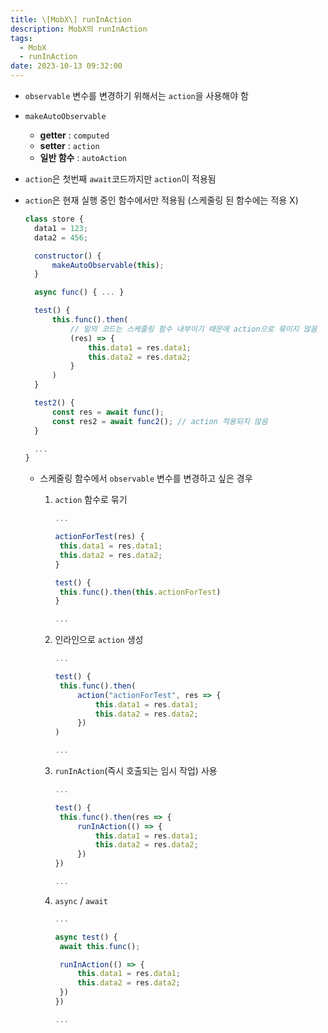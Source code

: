 ```yaml
---
title: \[MobX\] runInAction
description: MobX의 runInAction
tags:
  - MobX
  - runInAction
date: 2023-10-13 09:32:00
---
```


- `observable` 변수를 변경하기 위해서는 `action`을 사용해야 함
- `makeAutoObservable`
  - **getter** : `computed`
  - **setter** : `action`
  - **일반 함수** : `autoAction`
- `action`은 첫번째 `await`코드까지만 `action`이 적용됨
- `action`은 현재 실행 중인 함수에서만 적용됨 (스케줄링 된 함수에는 적용 X)

  ```jsx
  class store {
  	data1 = 123;
  	data2 = 456;

  	constructor() {
  		makeAutoObservable(this);
  	}

  	async func() { ... }

  	test() {
  		this.func().then(
  			// 밑의 코드는 스케줄링 함수 내부이기 때문에 action으로 묶이지 않음
  			(res) => {
  				this.data1 = res.data1;
  				this.data2 = res.data2;
  			}
  		)
  	}

  	test2() {
  		const res = await func();
  		const res2 = await func2(); // action 적용되지 않음
  	}

  	...
  }
  ```

  - 스케줄링 함수에서 `observable` 변수를 변경하고 싶은 경우

    1. `action` 함수로 묶기

       ```jsx
       ...

       actionForTest(res) {
       	this.data1 = res.data1;
       	this.data2 = res.data2;
       }

       test() {
       	this.func().then(this.actionForTest)
       }

       ...
       ```

    2. 인라인으로 `action` 생성

       ```jsx
       ...

       test() {
       	this.func().then(
       		action("actionForTest", res => {
       			this.data1 = res.data1;
       			this.data2 = res.data2;
       		})
       )

       ...
       ```

    3. `runInAction`(즉시 호출되는 임시 작업) 사용

       ```jsx
       ...

       test() {
       	this.func().then(res => {
       		runInAction(() => {
       			this.data1 = res.data1;
       			this.data2 = res.data2;
       		})
       })

       ...
       ```

    4. `async` / `await`

       ```jsx
       ...

       async test() {
       	await this.func();

       	runInAction(() => {
       		this.data1 = res.data1;
       		this.data2 = res.data2;
       	})
       })

       ...
       ```
